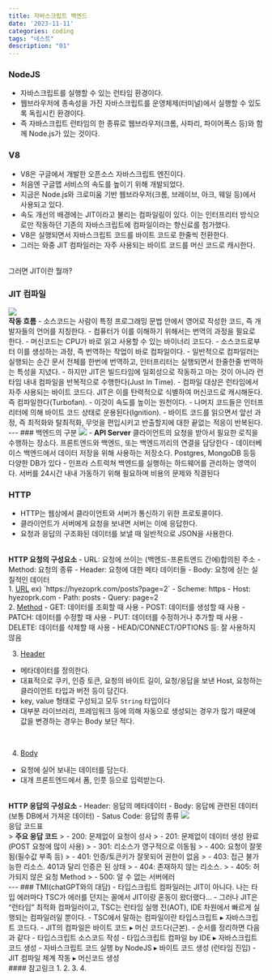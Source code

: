 ```yaml
---
title: 자바스크립트 백엔드
date: '2023-11-11'
categories: coding
tags: "네스트"
description: "01"
---
```

<HeadingNavigator />


### NodeJS
- 자바스크립트를 실행할 수 있는 런타임 환경이다.
- 웹브라우저에 종속성을 가진 자바스크립트를 운영체제(터미널)에서 실행할 수 있도록 독립시킨 환경이다.
- 즉 자바스크립트 런타임의 한 종류로 웹브라우저(크롬, 사파리, 파이어폭스 등)와 함께 Node.js가 있는 것이다.

### V8
- V8은 구글에서 개발한 오픈소스 자바스크립트 엔진이다.
- 처음엔 구글맵 서비스의 속도를 높이기 위해 개발되었다.
- 지금은 Node.js와 크로미움 기반 웹브라우저(크롬, 브레이브, 아크, 웨일 등)에서 사용되고 있다.
- 속도 개선의 배경에는 JIT이라고 불리는 컴파일링이 있다. 이는 인터프리터 방식으로만 작동하던 기존의 자바스크립트에 컴파일이라는 향신료를 첨가했다.
- V8은 실행되면서 자바스크립트 코드를 바이트 코드로 한줄씩 전환한다.
- 그러는 와중 JIT 컴파일러는 자주 사용되는 바이트 코드를 머신 코드로 캐시한다.
<br/>
그러면 JIT이란 뭘까?

### JIT 컴파일
<Img src='/images/nest/jit.png' />
<br/>
<b>작동 흐름</b>
- <Note type='box' color='mediumSeaGreen'>소스코드</Note>는 사람이 특정 프로그래밍 문법 안에서 영어로 작성한 코드, 즉 <Note color='mediumSeaGreen'>개발자들의 언어</Note>를 지칭한다.
- 컴퓨터가 이를 이해하기 위해서는 번역의 과정을 필요로 한다.
- <Note type='circle' color='salmon'>머신코드</Note>는 CPU가 바로 읽고 사용할 수 있는 바이너리 코드다.
- 소스코드로부터 이를 생성하는 과정, 즉 번역하는 작업이 바로 컴파일이다.
- 일반적으로 컴파일러는 실행되는 순간 문서 전체를 한번에 번역하고, 인터프리터는 실행되면서 한줄한줄 번역하는 특성을 지녔다.
- 하지만 JIT은 빌드타임에 일회성으로 작동하고 마는 것이 아니라 런타임 내내 컴파일을 반복적으로 수행한다(Just In Time).  
- 컴파일 대상은 런타임에서 자주 사용되는 바이트 코드다. JIT은 이를 탄력적으로 식별하여 머신코드로 캐시해둔다. 즉 컴파일한다(Turbofan).
- 이것이 속도를 높이는 원천이다.
- 나머지 코드들은 인터프리터에 의해 바이트 코드 상태로 운용된다(Ignition).
- 바이트 코드를 읽으면서 앞선 과정, 즉 최적화와 탈최적화, 무엇을 편입시키고 반출할지에 대한 끝없는 적응이 반복된다.
<br/>
---
### 백엔드의 구분
<Img src='/images/nest/server.png' />
- <b>API Server</b>  
클라이언트의 요청을 받아서 필요한 로직을 수행하는 장소다. 프론트엔드와 백엔드, 또는 백엔드끼리의 연결을 담당한다
- 데이터베이스  
백엔드에서 데이터 저장을 위해 사용하는 저장소다. Postgres, MongoDB 등등 다양한 DB가 있다
- 인프라 스트럭쳐  
백엔드를 실행하는 하드웨어를 관리하는 영역이다. 서버를 24시간 내내 가동하기 위해 필요하며 비용의 문제와 직결된다

### HTTP
- HTTP는 웹상에서 클라이언트와 서버가 통신하기 위한 프로토콜이다.
- 클라이언트가 서버에게 요청을 보내면 서버는 이에 응답한다.
- 요청과 응답의 구조화된 데이터를 보낼 때 일반적으로 JSON을 사용한다.
<br/>
<b>HTTP 요청의 구성요소</b>
- URL: 요청에 쓰이는 (백엔드-프론트엔드 간에)합의된 주소
- Method: 요청의 종류
- Header: 요청에 대한 메타 데이터들
- Body: 요청에 싣는 실질적인 데이터
<br/>
1. <u>URL</u>  
ex) `https://hyezoprk.com/posts?page=2` 
- Scheme: https
- Host: hyezoprk.com
- Path: posts
- Query: page=2
<br/>
2. <u>Method</u>
- GET: 데이터를 조회할 때 사용
- POST: 데이터를 생성할 때 사용
- PATCH: 데이터를 수정할 때 사용
- PUT: 데이터를 수정하거나 추가할 때 사용
- DELETE: 데이터를 삭제할 때 사용
- HEAD/CONNECT/OPTIONS 등: 잘 사용하지 않음
<br/>

3. <u>Header</u>
- 메타데이터를 정의한다.
- 대표적으로 쿠키, 인증 토큰, 요청의 바이트 길이, 요청/응답을 보낸 Host, 요청하는 클라이언트 타입과 버전 등이 담긴다.
- key, value 형태로 구성되고 모두 `String` 타입이다
- 대부분 라이브러리, 프레임워크 등에 의해 자동으로 생성되는 경우가 많기 때문에 값을 변경하는 경우는 Body 보단 적다.
<br/>

4. <u>Body</u>
- 요청에 실어 보내는 데이터를 담는다.
- 대개 프론트엔드에서 폼, 인풋 등으로 입력받는다.
<br/>
<b>HTTP 응답의 구성요소</b>
- Header: 응답의 메타데이터
- Body: 응답에 관련된 데이터 (보통 DB에서 가져온 데이터)
- Satus Code: 응답의 종류
<Img src='/images/nest/status-code.png' />
<figcaption>응답 코드표</figcaption>
> <b>주요 응답 코드</b>
> - 200: 문제없이 요청이 성사
> - 201: 문제없이 데이터 생성 완료 (POST 요청에 많이 사용)
> - 301: 리소스가 영구적으로 이동됨
> - 400: 요청이 잘못됨(필수값 부족 등)
> - 401: 인증/토큰키가 잘못되어 권한이 없음
> - 403: 접근 불가능한 리소스. 401과 달리 인증은 된 상태
> - 404: 존재하지 않는 리소스.
> - 405: 허가되지 않은 요청 Method
> - 500: 알 수 없는 서버에러

<br/>
---
### TMI(chatGPT와의 대담)
- 타입스크립트 컴파일러는 JIT이 아니다. 나는 타입 에러마다 TSC가 에러를 던지는 꼴에서 JIT이랑 혼동이 왔더랬다...
- 그러나 JIT은 <q>런타임</q> 최적화 컴파일러이고, TSC는 런타임 실행 전(AOT), IDE 차원에서 빠르게 실행되는 컴파일러일 뿐이다.
- TSC에서 말하는 컴파일이란 타입스크립트 ▸ 자바스크립트 코드다.
- JIT의 컴파일은 바이트 코드 ▸ 머신 코드다(근본).
- 순서를 정리하면 다음과 같다
  - 타입스크립트 소스코드 작성
  - 타입스크립트 컴파일 by IDE ▸ 자바스크립트 코드 생성
  - 자바스크립트 코드 실행 by NodeJS ▸ 바이트 코드 생성 (런타임 진입)
  - JIT 컴파일 체계 작동 ▸ 머신코드 생성
<br/>
#### 참고링크
1. <Lnk text='그럼 사파리에서는 JIT이 어떻게 작동할까?' href='https://velog.io/@godori/JavaScript-engine-1' />
2. <Lnk text='자바스크립트 개발자를 위한 AST 이해' href='https://yceffort.kr/2021/05/ast-for-javascript' /> 
3. <Lnk text='AST 자료구조' href='https://jake-seo-dev.tistory.com/124' />
4. <Lnk text='바벨, 뭐하는 친구지?' href='https://velog.io/@guddls64/Babel-%EB%B0%94%EB%B2%A8-%EB%AD%90%ED%95%98%EB%8A%94-%EC%B9%9C%EA%B5%AC-%EC%99%9C-%ED%95%84%EC%9A%94%ED%95%9C%EA%B1%B0' />